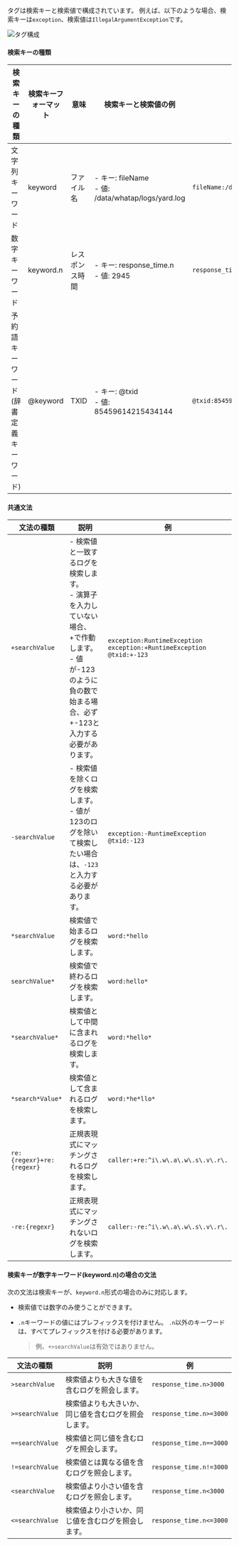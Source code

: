 タグは検索キーと検索値で構成されています。 例えば、以下のような場合、検索キーは`exception`、検索値は`IllegalArgumentException`です。

![タグ構成](/img/log-filter-comp.png)

#### 検索キーの種類

| 検索キーの種類                          | 検索キーフォーマット   | 意味         | 検索キーと検索値の例                                                 | 検索例                                   |
| -------------------------------- | ------------ | ---------- | ---------------------------------------------------------- | ------------------------------------- |
| 文字列キーワード                         | keyword      | ファイル名      | - キー: fileName<br/> - 値: /data/whatap/logs/yard.log        | `fileName:/data/whatap/logs/yard.log` |
| 数字キーワード                          | keyword.n    | レスポンス時間    | - キー: response_time.n<br/> - 値: 2945                       | `response_time.n>=2945`               |
| 予約語キーワード<br/>(辞書定義キーワード)         | @keyword     | TXID       | - キー: @txid<br/> - 値: 85459614215434144                    | `@txid:85459614215434144`             |

#### 共通文法

| 文法の種類                     | 説明                                                                                                 | 例                                                                                  |
| ------------------------- | -------------------------------------------------------------------------------------------------- | ---------------------------------------------------------------------------------- |
| `+searchValue`            | - 検索値と一致するログを検索します。<br/> - 演算子を入力していない場合、+で作動します。<br/> - 値が-123 のように負の数で始まる場合、必ず+-123と入力する必要があります。 | `exception:RuntimeException` <br/> `exception:+RuntimeException`<br/>`@txid:+-123` |
| `-searchValue`            | - 検索値を除くログを検索します。<br/>- 値が123のログを除いて検索したい場合は、`-123`と入力する必要があります。                                   | `exception:-RuntimeException`<br/> `@txid:-123`                                    |
| `*searchValue`            | 検索値で始まるログを検索します。                                                                                   | `word:*hello`                                                                      |
| `searchValue*`            | 検索値で終わるログを検索します。                                                                                   | `word:hello*`                                                                      |
| `*searchValue*`           | 検索値として中間に含まれるログを検索します。                                                                             | `word:*hello*`                                                                     |
| `*search*Value*`          | 検索値として含まれるログを検索します。                                                                                | `word:*he*llo*`                                                                    |
| `re:{regexr}+re:{regexr}` | 正規表現式にマッチングされるログを検索します。                                                                            | `caller:+re:^i\.w\.a\.w\.s\.v\.r\.`                                                |
| `-re:{regexr}`            | 正規表現式にマッチングされないログを検索します。                                                                           | `caller:-re:^i\.w\.a\.w\.s\.v\.r\.`                                                |

#### 検索キーが数字キーワード(keyword.n)の場合の文法

次の文法は検索キーが、`keyword.n`形式の場合のみに対応します。

- 検索値では数字のみ使うことができます。

- `.n`キーワードの値にはプレフィックスを付けません。 `.n`以外のキーワードは、すべてプレフィックスを付ける必要があります。

  > 例、`+>searchValue`は有効ではありません。

| 文法の種類           | 説明                                                   | 例                       |
| --------------- | ---------------------------------------------------- | ----------------------- |
| `>searchValue`  | 検索値よりも大きな値を含むログを照会します。                               | `response_time.n>3000`  |
| `>=searchValue` | 検索値よりも大きいか、同じ値を含むログを照会します。                           | `response_time.n>=3000` |
| `==searchValue` | 検索値と同じ値を含むログを照会します。                                  | `response_time.n==3000` |
| `!=searchValue` | 検索値とは異なる値を含むログを照会します。                                | `response_time.n!=3000` |
| `<searchValue`  | 検索値より小さい値を含むログを照会します。                                | `response_time.n<3000`  |
| `<=searchValue` | 検索値より小さいか、同じ値を含むログを照会します。                            | `response_time.n<=3000` |
